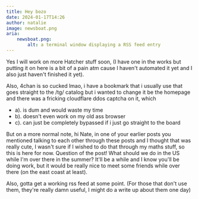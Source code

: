```yaml
---
title: Hey bozo
date: 2024-01-17T14:26
author: natalie
image: newsboat.png
aria:
    newsboat.png: 
        alt: a terminal window displaying a RSS feed entry
---
```


Yes I will work on more Hatcher stuff soon, (I have one in the works but putting it on here is a bit of a pain atm cause I haven't automated it yet and I also just haven't finished it yet).

Also, 4chan is so cucked lmao, i have a bookmark that i usually use that goes straight to the /tg/ catalog but i wanted to change it be the homepage and there was a fricking cloudflare ddos captcha on it, which

-   a). is dum and would waste my time
-   b). doesn't even work on my old ass browser
-   c). can just be completely bypassed if i just go straight to the board

But on a more normal note, hi Nate, in one of your earlier posts you mentioned talking to each other through these posts and I thought that was really cute, I wasn't sure if I wished to do that through my maths stuff, so this is here for now. Question of the post! What should we do in the US while I'm over there in the summer? It'll be a while and I know you'll be doing work, but it would be really nice to meet some friends while over there (on the east coast at least).

Also, gotta get a working rss feed at some point. (For those that don't use them, they're really damn useful, I might do a write up about them one day)
